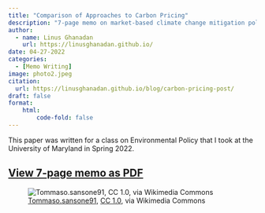 ```yaml
---
title: "Comparison of Approaches to Carbon Pricing"
description: "7-page memo on market-based climate change mitigation policies. After comparing different approaches from around the world, the memo recommends for the U.S. to adopt a federal cap-and-trade system for the electricity generation sector and a federal tax on GHG emissions from industrial buildings, transportation fuels, fuels used for heating and cooling, and imported goods."
author: 
  - name: Linus Ghanadan
    url: https://linusghanadan.github.io/
date: 04-27-2022
categories:
  - [Memo Writing]
image: photo2.jpeg
citation:
  url: https://linusghanadan.github.io/blog/carbon-pricing-post/
draft: false
format:
    html:
        code-fold: false
---
```


This paper was written for a class on Environmental Policy that I took at the University of Maryland in Spring 2022.

## [View 7-page memo as PDF](carbon-pricing.pdf)

![[Tommaso.sansone91](https://commons.wikimedia.org/wiki/File:Carbon_tax_icon_-_carbon_pricing.png), [CC 1.0](https://creativecommons.org/publicdomain/zero/1.0/deed.en), via Wikimedia Commons](photo2.jpeg)
